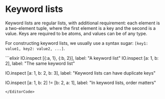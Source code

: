 
# Keyword lists

Keyword lists are regular lists, with additional requirement: each element is a two-element tuple, where the first element is a key and the second is a value. Keys are required to be atoms, and values can be of any type.

For constructing keyword lists, we usually use a syntax sugar: `[key1: value1, key2: value2, ...]`. 

<EditorCode>
```elixir
IO.inspect [{:a, 1}, {:b, 2}], label: "A keyword list"
IO.inspect [a: 1, b: 2], label: "The same keyword list"

IO.inspect [a: 1, b: 2, b: 3],
  label: "Keyword lists can have duplicate keys"

IO.inspect [a: 1, b: 2] != [b: 2, a: 1],
  label: "In keyword lists, order matters"
```
</EditorCode>
